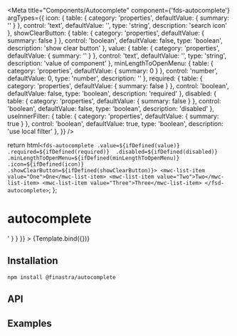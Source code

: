 


<Meta
  title="Components/Autocomplete"
  component={'fds-autocomplete'}
  argTypes={{
    icon: {
      table: {
        category: 'properties',
        defaultValue: { summary: '' }
      },
      control: 'text',
      defaultValue: '',
      type: 'string',
      description: 'search icon'
    },
    showClearButton: {
      table: {
        category: 'properties',
        defaultValue: { summary: false }
      },
      control: 'boolean',
      defaultValue: false,
      type: 'boolean',
      description: 'show clear button'
    },
    value: {
      table: {
        category: 'properties',
        defaultValue: { summary: '' }
      },
      control: 'text',
      defaultValue: '',
      type: 'string',
      description: 'value of component'
    },
    minLengthToOpenMenu: {
      table: {
        category: 'properties',
        defaultValue: { summary: 0 }
      },
      control: 'number',
      defaultValue: 0,
      type: 'number',
      description: ''
    },
    required: {
      table: {
        category: 'properties',
        defaultValue: { summary: false }
      },
      control: 'boolean',
      defaultValue: false,
      type: 'boolean',
      description: 'required'
    },
    disabled: {
      table: {
        category: 'properties',
        defaultValue: { summary: false }
      },
      control: 'boolean',
      defaultValue: false,
      type: 'boolean',
      description: 'disabled'
    },
    useInnerFilter: {
      table: {
        category: 'properties',
        defaultValue: { summary: true }
      },
      control: 'boolean',
      defaultValue: true,
      type: 'boolean',
      description: 'use local filter'
    },
  }}
/>

  return html`<fds-autocomplete .value=${ifDefined(value)}  .required=${ifDefined(required)}  .disabled=${ifDefined(disabled)} .minLengthToOpenMenu=${ifDefined(minLengthToOpenMenu)} .icon=${ifDefined(icon)} .showClearButton=${ifDefined(showClearButton)}>
     <mwc-list-item value="One">One</mwc-list-item>
    <mwc-list-item value="Two">Two</mwc-list-item>
    <mwc-list-item value="Three">Three</mwc-list-item>
  </fsd-autocomplete>`;
};

# autocomplete

<Canvas>
  <Story
    name="Default"
    parameters={{
      docs: {
        source: {
          code: '<fds-autocomplete></fds-autocomplete>'
        }
      }
    }}
  >
    {Template.bind({})}
  </Story>
</Canvas>

## Installation

```
npm install @finastra/autocomplete

```

## API

<ArgsTable of="." story="^" />

## Examples
